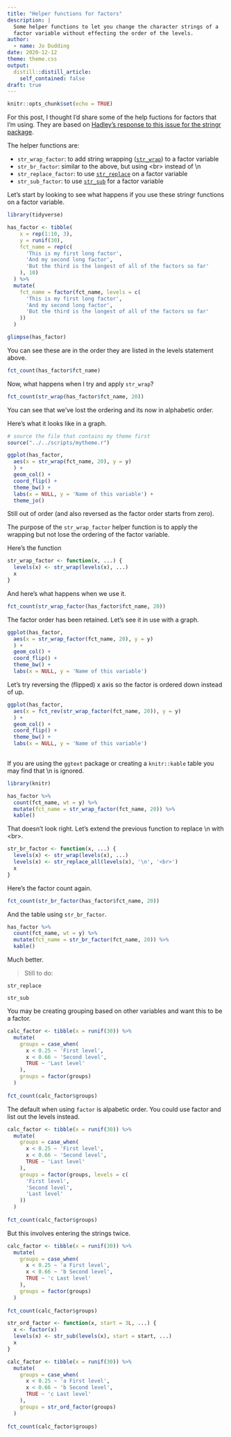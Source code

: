 ```yaml
---
title: "Helper functions for factors"
description: |
  Some helper functions to let you change the character strings of a 
  factor variable without effecting the order of the levels.
author:
  - name: Jo Dudding
date: 2020-12-12
theme: theme.css
output:
  distill::distill_article:
    self_contained: false
draft: true    
---
```



```r
knitr::opts_chunk$set(echo = TRUE)
```

For this post, I thought I'd share some of the help fuctions for factors
that I'm using. They are based on [Hadley's response to this issue for the 
stringr package](https://github.com/tidyverse/stringr/issues/107).

The helper functions are:

- `str_wrap_factor`: to add string wrapping
  ([`str_wrap`](https://stringr.tidyverse.org/reference/str_wrap.html)) 
  to a factor variable
- `str_br_factor`: similar to the above, but using \<br\> instead of \\n
- `str_replace_factor`: to use
  [`str_replace`](https://stringr.tidyverse.org/reference/str_replace.html) 
  on a factor variable
- `str_sub_factor`: to use
  [`str_sub`](https://stringr.tidyverse.org/reference/str_sub.html)
  for a factor variable

Let's start by looking to see what happens if you use these stringr functions
on a factor variable.

```r
library(tidyverse)

has_factor <- tibble(
    x = rep(1:10, 3),
    y = runif(30),
    fct_name = rep(c(
      'This is my first long factor', 
      'And my second long factor', 
      'But the third is the longest of all of the factors so far'
    ), 10)
  ) %>% 
  mutate(
    fct_name = factor(fct_name, levels = c(
      'This is my first long factor', 
      'And my second long factor', 
      'But the third is the longest of all of the factors so far'
    ))
  )

glimpse(has_factor)

```

You can see these are in the order they are listed in the levels statement 
above.

```r
fct_count(has_factor$fct_name)
```

Now, what happens when I try and apply `str_wrap`?

```r
fct_count(str_wrap(has_factor$fct_name, 20))
```

You can see that we've lost the ordering and its now in alphabetic order.

Here's what it looks like in a graph.

```r
# source the file that contains my theme first
source("../../scripts/mytheme.r")

ggplot(has_factor, 
  aes(x = str_wrap(fct_name, 20), y = y)
  ) +
  geom_col() +
  coord_flip() +
  theme_bw() +
  labs(x = NULL, y = 'Name of this variable') +
  theme_jo()
```

Still out of order (and also reversed as the factor order starts from zero).

The purpose of the `str_wrap_factor` helper function is to apply the wrapping
but not lose the ordering of the factor variable.

Here's the function

```r
str_wrap_factor <- function(x, ...) {
  levels(x) <- str_wrap(levels(x), ...)
  x
}
```

And here's what happens when we use it.

```r
fct_count(str_wrap_factor(has_factor$fct_name, 20))
```

The factor order has been retained.  Let's see it in use with a graph.

```r
ggplot(has_factor, 
  aes(x = str_wrap_factor(fct_name, 20), y = y)
  ) +
  geom_col() +
  coord_flip() +
  theme_bw() +
  labs(x = NULL, y = 'Name of this variable')
```

Let's try reversing the (flipped) x axis so the factor is ordered down instead 
of up.

```r
ggplot(has_factor, 
  aes(x = fct_rev(str_wrap_factor(fct_name, 20)), y = y)
  ) +
  geom_col() +
  coord_flip() +
  theme_bw() +
  labs(x = NULL, y = 'Name of this variable')
    
```

If you are using the `ggtext` package or creating a `knitr::kable` table you may find
that \\n is ignored.

```r
library(knitr)

has_factor %>% 
  count(fct_name, wt = y) %>% 
  mutate(fct_name = str_wrap_factor(fct_name, 20)) %>% 
  kable()
```

That doesn't look right.  Let's extend the previous function to replace \\n with
\<br\>.


```r
str_br_factor <- function(x, ...) {
  levels(x) <- str_wrap(levels(x), ...)
  levels(x) <- str_replace_all(levels(x), '\n', '<br>')
  x
}
```

Here's the factor count again.

```r
fct_count(str_br_factor(has_factor$fct_name, 20))

```

And the table using `str_br_factor`.

```r
has_factor %>% 
  count(fct_name, wt = y) %>% 
  mutate(fct_name = str_br_factor(fct_name, 20)) %>% 
  kable()
```

Much better.

> Still to do:

`str_replace`

`str_sub`

You may be creating grouping based on other variables and want this to be a
factor.

```r
calc_factor <- tibble(x = runif(30)) %>% 
  mutate(
    groups = case_when(
      x < 0.25 ~ 'First level',
      x < 0.66 ~ 'Second level',
      TRUE ~ 'Last level'
    ),
    groups = factor(groups)
  )
    
fct_count(calc_factor$groups)
```

The default when using `factor` is alpabetic order.  You could use factor and
list out the levels instead.

```r
calc_factor <- tibble(x = runif(30)) %>% 
  mutate(
    groups = case_when(
      x < 0.25 ~ 'First level',
      x < 0.66 ~ 'Second level',
      TRUE ~ 'Last level'
    ),
    groups = factor(groups, levels = c(
      'First level',
      'Second level',
      'Last level'
    ))
  )
  
fct_count(calc_factor$groups)
```

But this involves entering the strings twice.

```r
calc_factor <- tibble(x = runif(30)) %>% 
  mutate(
    groups = case_when(
      x < 0.25 ~ 'a First level',
      x < 0.66 ~ 'b Second level',
      TRUE ~ 'c Last level'
    ),
    groups = factor(groups)
  )
    
fct_count(calc_factor$groups)
```

```r
str_ord_factor <- function(x, start = 3L, ...) {
  x <- factor(x)
  levels(x) <- str_sub(levels(x), start = start, ...)
  x
}
```

```r
calc_factor <- tibble(x = runif(30)) %>% 
  mutate(
    groups = case_when(
      x < 0.25 ~ 'a First level',
      x < 0.66 ~ 'b Second level',
      TRUE ~ 'c Last level'
    ),
    groups = str_ord_factor(groups)
  )
    
fct_count(calc_factor$groups)
```

